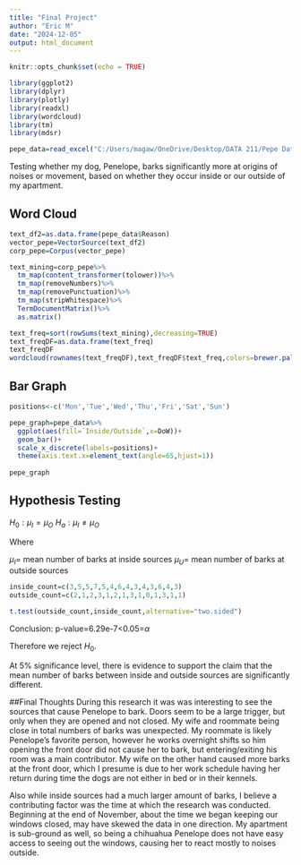 ---
title: "Final Project"
author: "Eric M"
date: "2024-12-05"
output: html_document
---

```{r setup, include=FALSE}
knitr::opts_chunk$set(echo = TRUE)
```
```{r}
library(ggplot2)
library(dplyr)
library(plotly)
library(readxl)
library(wordcloud)
library(tm)
library(mdsr)
```
```{r}
pepe_data=read_excel("C:/Users/magaw/OneDrive/Desktop/DATA 211/Pepe Data.xlsx")
```

Testing whether my dog, Penelope, barks significantly more at origins of noises or movement, based on whether they occur inside or our outside of my apartment.

## Word Cloud
```{r}
text_df2=as.data.frame(pepe_data$Reason)
vector_pepe=VectorSource(text_df2)
corp_pepe=Corpus(vector_pepe)

text_mining=corp_pepe%>%
  tm_map(content_transformer(tolower))%>%
  tm_map(removeNumbers)%>%
  tm_map(removePunctuation)%>%
  tm_map(stripWhitespace)%>%
  TermDocumentMatrix()%>%
  as.matrix()

text_freq=sort(rowSums(text_mining),decreasing=TRUE)
text_freqDF=as.data.frame(text_freq)
text_freqDF
wordcloud(rownames(text_freqDF),text_freqDF$text_freq,colors=brewer.pal(11,'Dark2'))
```
## Bar Graph
```{r}
positions<-c('Mon','Tue','Wed','Thu','Fri','Sat','Sun')

pepe_graph=pepe_data%>%
  ggplot(aes(fill=`Inside/Outside`,x=DoW))+
  geom_bar()+
  scale_x_discrete(labels=positions)+
  theme(axis.text.x=element_text(angle=65,hjust=1))
  
pepe_graph
```


## Hypothesis Testing
$H_0: \mu_I=\mu_O$
$H_a: \mu_I\neq\mu_O$

Where 

$\mu_I=$ mean number of barks at inside sources
$\mu_U=$ mean number of barks at outside sources
```{r}
inside_count=c(3,5,5,7,5,4,6,4,3,4,3,6,4,3)
outside_count=c(2,1,2,3,1,2,1,3,1,0,1,3,1,1)

t.test(outside_count,inside_count,alternative="two.sided")
```
Conclusion:
p-value=6.29e-7<0.05=$\alpha$

Therefore we reject $H_0$. 

At $5\%$ significance level, there is evidence to support the claim that the mean number of barks between inside and outside sources are significantly different.

##Final Thoughts
During this research it was was interesting to see the sources that cause Penelope to bark. Doors seem to be a large trigger, but only when they are opened and not closed. My wife and roommate being close in total numbers of barks was unexpected. My roommate is likely Penelope's favorite person, however he works overnight shifts so him opening the front door did not cause her to bark, but entering/exiting his room was a main contributor. My wife on the other hand caused more barks at the front door, which I presume is due to her work schedule having her return during time the dogs are not either in bed or in their kennels.

Also while inside sources had a much larger amount of barks, I believe a contributing factor was the time at which the research was conducted. Beginning at the end of November, about the time we began keeping our windows closed, may have skewed the data in one direction. My apartment is sub-ground as well, so being a chihuahua Penelope does not have easy access to seeing out the windows, causing her to react mostly to noises outside.
